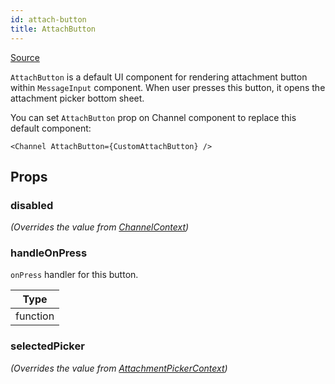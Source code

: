 ```yaml
---
id: attach-button
title: AttachButton
---
```



[Source](https://github.com/GetStream/stream-chat-react-native/blob/master/package/src/components/MessageInput/AttachButton.tsx)

`AttachButton` is a default UI component for rendering attachment button within `MessageInput` component. When user presses this button, it opens the attachment picker bottom sheet.

You can set `AttachButton` prop on Channel component to replace this default component:

```tsx
<Channel AttachButton={CustomAttachButton} />
```

## Props

### disabled

_(Overrides the value from [ChannelContext](../contexts/channel_context.mdx))_

<Disabled />

### handleOnPress

`onPress` handler for this button.

| Type |
| - |
| function |

### selectedPicker

_(Overrides the value from [AttachmentPickerContext](../contexts/attachment_picker_context.mdx))_

<SelectedPicker />